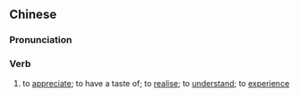 {{also|领略}}
==Chinese==
{{zh-forms|s=领略}}

===Pronunciation===
{{zh-pron
|m=lǐnglüè
|cat=v
}}

===Verb===
{{zh-verb}}

# to [[appreciate]]; to have a taste of; to [[realise]]; to [[understand]]; to [[experience]]